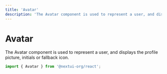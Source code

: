 ```yaml
---
title: 'Avatar'
description: 'The Avatar component is used to represent a user, and displays the profile picture, initials or fallback icon.'
---
```


# Avatar

The Avatar component is used to represent a user, and displays the profile picture, initials or fallback icon.

```jsx
import { Avatar } from '@nextui-org/react';
```
